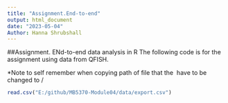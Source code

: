 ```yaml
---
title: "Assignment.End-to-end"
output: html_document
date: "2023-05-04"
Author: Hanna Shrubshall 
---
```

##Assignment. ENd-to-end data analysis in R 
The following code is for the assignment using data from QFISH. 

*Note to self remember when copying path of file that the \ have to be changed to /

```r
read.csv("E:/github/MB5370-Module04/data/export.csv")
```


